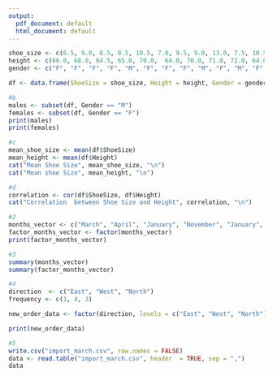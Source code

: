 ```yaml
---
output:
  pdf_document: default
  html_document: default
---
```

```r
shoe_size <- c(6.5, 9.0, 8.5, 8.5, 10.5, 7.0, 9.5, 9.0, 13.0, 7.5, 10.5, 8.5, 12.0, 10.5)
height <- c(66.0, 68.0, 64.5, 65.0, 70.0,  64.0, 70.0, 71.0, 72.0, 64.0, 74.0, 67.0, 71.0, 71.0)
gender <- c("F", "F", "F", "F", "M", "F", "F", "F", "M", "F", "M", "F", "M", "M")

df <- data.frame(ShoeSize = shoe_size, Height = height, Gender = gender)
```

```r
#b
males <- subset(df, Gender == "M")
females <- subset(df, Gender == "F")
print(males)
print(females)

#c
mean_shoe_size <- mean(df$ShoeSize)
mean_height <- mean(df$Height)
cat("Mean Shoe Size", mean_shoe_size, "\n")
cat("Mean shoe Size", mean_height, "\n")

#d
correlation <- cor(df$ShoeSize, df$Height)
cat("Correlation  between Shoe Size and Height", correlation, "\n")
```
```r
#2
months_vector <- c("March", "April", "January", "November", "January", "September", "October", "September", "November", "August", "juanuary", "November", "November", "February", "May", "August", "July", "December", "August", "September", "November", "February", "April")
factor_months_vector <- factor(months_vector)
print(factor_months_vector)
```
```r
#3
summary(months_vector)
summary(factor_months_vector)
```
```r
#4
direction  <- c("East", "West", "North")
frequency <- c(1, 4, 3)

new_order_data <- factor(direction, levels = c("East", "West", "North"))

print(new_order_data)
```
```r
#5
write.csv("import_march.csv", row.names = FALSE)
data <- read.table("import_march.csv", header  = TRUE, sep = ",")
data
```

